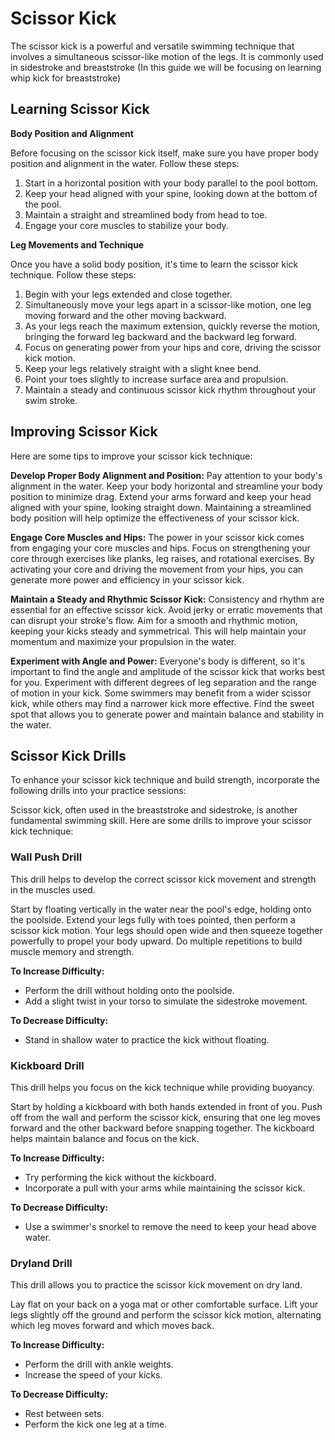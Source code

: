 # Scissor Kick

The scissor kick is a powerful and versatile swimming technique that involves a simultaneous scissor-like motion of the legs. It is commonly used in sidestroke and breaststroke (In this guide we will be focusing on learning whip kick for breaststroke)

## Learning Scissor Kick

**Body Position and Alignment**

Before focusing on the scissor kick itself, make sure you have proper body position and alignment in the water. Follow these steps:

1. Start in a horizontal position with your body parallel to the pool bottom.
2. Keep your head aligned with your spine, looking down at the bottom of the pool.
3. Maintain a straight and streamlined body from head to toe.
4. Engage your core muscles to stabilize your body.

**Leg Movements and Technique**

Once you have a solid body position, it's time to learn the scissor kick technique. Follow these steps:

1. Begin with your legs extended and close together.
2. Simultaneously move your legs apart in a scissor-like motion, one leg moving forward and the other moving backward.
3. As your legs reach the maximum extension, quickly reverse the motion, bringing the forward leg backward and the backward leg forward.
4. Focus on generating power from your hips and core, driving the scissor kick motion.
5. Keep your legs relatively straight with a slight knee bend.
6. Point your toes slightly to increase surface area and propulsion.
7. Maintain a steady and continuous scissor kick rhythm throughout your swim stroke.

## Improving Scissor Kick

Here are some tips to improve your scissor kick technique:

**Develop Proper Body Alignment and Position:** Pay attention to your body's alignment in the water. Keep your body horizontal and streamline your body position to minimize drag. Extend your arms forward and keep your head aligned with your spine, looking straight down. Maintaining a streamlined body position will help optimize the effectiveness of your scissor kick.

**Engage Core Muscles and Hips:** The power in your scissor kick comes from engaging your core muscles and hips. Focus on strengthening your core through exercises like planks, leg raises, and rotational exercises. By activating your core and driving the movement from your hips, you can generate more power and efficiency in your scissor kick.

**Maintain a Steady and Rhythmic Scissor Kick:** Consistency and rhythm are essential for an effective scissor kick. Avoid jerky or erratic movements that can disrupt your stroke's flow. Aim for a smooth and rhythmic motion, keeping your kicks steady and symmetrical. This will help maintain your momentum and maximize your propulsion in the water.

**Experiment with Angle and Power:** Everyone's body is different, so it's important to find the angle and amplitude of the scissor kick that works best for you. Experiment with different degrees of leg separation and the range of motion in your kick. Some swimmers may benefit from a wider scissor kick, while others may find a narrower kick more effective. Find the sweet spot that allows you to generate power and maintain balance and stability in the water.

## Scissor Kick Drills

To enhance your scissor kick technique and build strength, incorporate the following drills into your practice sessions:

Scissor kick, often used in the breaststroke and sidestroke, is another fundamental swimming skill. Here are some drills to improve your scissor kick technique:

### Wall Push Drill

This drill helps to develop the correct scissor kick movement and strength in the muscles used.

Start by floating vertically in the water near the pool's edge, holding onto the poolside. Extend your legs fully with toes pointed, then perform a scissor kick motion. Your legs should open wide and then squeeze together powerfully to propel your body upward. Do multiple repetitions to build muscle memory and strength.

**To Increase Difficulty:**
- Perform the drill without holding onto the poolside.
- Add a slight twist in your torso to simulate the sidestroke movement.

**To Decrease Difficulty:**
- Stand in shallow water to practice the kick without floating.

### Kickboard Drill

This drill helps you focus on the kick technique while providing buoyancy.

Start by holding a kickboard with both hands extended in front of you. Push off from the wall and perform the scissor kick, ensuring that one leg moves forward and the other backward before snapping together. The kickboard helps maintain balance and focus on the kick.

**To Increase Difficulty:**
- Try performing the kick without the kickboard.
- Incorporate a pull with your arms while maintaining the scissor kick.

**To Decrease Difficulty:**
- Use a swimmer's snorkel to remove the need to keep your head above water.

### Dryland Drill

This drill allows you to practice the scissor kick movement on dry land.

Lay flat on your back on a yoga mat or other comfortable surface. Lift your legs slightly off the ground and perform the scissor kick motion, alternating which leg moves forward and which moves back.

**To Increase Difficulty:**
- Perform the drill with ankle weights.
- Increase the speed of your kicks.

**To Decrease Difficulty:**
- Rest between sets.
- Perform the kick one leg at a time.